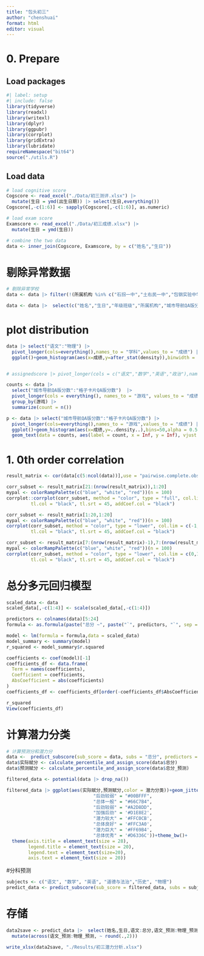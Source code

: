 ```yaml
---
title: "包头初三"
author: "chenshuai"
format: html
editor: visual
---
```


# 0. Prepare

## Load packages

```r
#| label: setup
#| include: false
library(tidyverse)
library(readxl)
library(writexl)
library(dplyr)
library(ggpubr)
library(corrplot)
library(gridExtra)
library(lubridate)
requireNamespace("bit64")
source("./utils.R")
```

## Load data

```r
# load cognitive score
Cogscore <- read_excel("./Data/初三测评.xlsx") |> 
  mutate(生日 = ymd(出生日期)) |> select(生日,everything())
Cogscore[,-c(1:6)] <- sapply(Cogscore[,-c(1:6)], as.numeric)

# load exam score
Examscore <- read_excel("./Data/初三成绩.xlsx") |> 
  mutate(生日 = ymd(生日)) 

# combine the two data
data <- inner_join(Cogscore, Examscore, by = c("姓名","生日")) 
```

# 剔除异常数据

```r
# 剔除异常学校
data <- data |> filter(!(所属机构 %in% c("石拐一中","土右民一中","包钢实验中学","包七中","包二十五中")))

data <- data |>  select(c("姓名","生日","年级班级","所属机构","城市导航QA版分数":"格子卡片QA版分数","语文":"总分")) 
```

# plot distribution

```r
data |> select("语文":"物理") |> 
  pivot_longer(cols=everything(),names_to = "学科",values_to = "成绩") |> 
  ggplot()+geom_histogram(aes(x=成绩,y=after_stat(density)),binwidth = 5,alpha = 0.5)+facet_wrap(~学科,scales = "free")+theme_minimal()


# assignedscore |> pivot_longer(cols = c("语文","数学","英语","政治"),names_to = "学科",values_to = "成绩") |> ggplot()+geom_histogram(aes(x=成绩,fill=学科),binwidth = 5,alpha = 0.5)+facet_wrap(~学科,scales = "free")

counts <- data |> 
  select("城市导航QA版分数":"格子卡片QA版分数")  |> 
  pivot_longer(cols = everything(), names_to = "游戏", values_to = "成绩") |> drop_na() |>
  group_by(游戏) |> 
  summarize(count = n())

p <- data |> select("城市导航QA版分数":"格子卡片QA版分数") |> 
  pivot_longer(cols=everything(),names_to = "游戏",values_to = "成绩") |> drop_na() |>
  ggplot()+geom_histogram(aes(x=成绩,y=..density..),bins=50,alpha = 0.5)+facet_wrap(~游戏,scales = "free")+
  geom_text(data = counts, aes(label = count, x = Inf, y = Inf), vjust = 1.5, hjust = 1.1, color = "black")+theme_minimal()


```

# 1. 0th order correlation

```r
result_matrix <- cor(data[c(5:ncol(data))],use = "pairwise.complete.obs")
```

```r
corr_subset <- result_matrix[21:(nrow(result_matrix)),1:20]
mypal <- colorRampPalette(c("blue", "white", "red"))(n = 100)
corrplot::corrplot(corr_subset, method = "color", type = "full", col.lim = c(-.5,.5),col = mypal,
         tl.col = "black", tl.srt = 45, addCoef.col = "black")
```

```r
corr_subset <- result_matrix[1:20,1:20]
mypal <- colorRampPalette(c("blue", "white", "red"))(n = 100)
corrplot(corr_subset, method = "color", type = "lower", col.lim = c(-1,1),col = mypal,
         tl.col = "black", tl.srt = 45, addCoef.col = "black")
```

```r
corr_subset <- result_matrix[7:(nrow(result_matrix)-1),7:(nrow(result_matrix)-1)]
mypal <- colorRampPalette(c("blue", "white", "red"))(n = 100)
corrplot(corr_subset, method = "color", type = "lower", col.lim = c(0,1),col = mypal,
         tl.col = "black", tl.srt = 45, addCoef.col = "black")
```

# 总分多元回归模型

```r
scaled_data <- data
scaled_data[,-c(1:4)] <- scale(scaled_data[,-c(1:4)])

predictors <- colnames(data)[5:24]
formula <- as.formula(paste("总分 ~", paste("`", predictors, "`", sep = "", collapse = " + ")))

model <- lm(formula = formula,data = scaled_data)
model_summary <- summary(model)
r_squared <- model_summary$r.squared

coefficients <- coef(model)[-1]
coefficients_df <- data.frame(
  Term = names(coefficients),
  Coefficient = coefficients,
  AbsCoefficient = abs(coefficients)
)
coefficients_df <- coefficients_df[order(-coefficients_df$AbsCoefficient), ]

r_squared
View(coefficients_df)
```


# 计算潜力分类

```r
# 计算预测分和潜力分
data <-  predict_subscore(sub_score = data, subs = "总分", predictors = predictors)
data$实际赋分 <- calculate_percentile_and_assign_score(data$总分)
data$预测赋分 <- calculate_percentile_and_assign_score(data$总分_预测)

filtered_data <- potential(data |> drop_na())

filtered_data |> ggplot(aes(实际赋分,预测赋分,color = 潜力分类))+geom_jitter(size=2,alpha=.5,width=1,height =1)+geom_abline(intercept = 0,slope = 1)+scale_color_manual(values = c("亟待提升" = "#008080",                                                                                                                                      "后劲不足" = "#6699CC",
                                "后劲较弱" = "#00BFFF",
                                "总体一般" = "#66C7B4", 
                                "后劲较弱" = "#A2D8DD",
                                "加强后劲" = '#D1E8E2',
                                "潜力较大" = '#FFC0CB',
                                "总体良好" = '#FFC3A0',
                                "潜力巨大" = '#FF69B4',
                                "总体优秀" = '#D6336C'))+theme_bw()+
  theme(axis.title = element_text(size = 28),
        legend.title = element_text(size = 20),
        legend.text = element_text(size=20),
        axis.text = element_text(size = 20))
```

#分科预测

```r
subjects <- c("语文", "数学", "英语", "道德与法治","历史", "物理")
predict_data <- predict_subscore(sub_score = filtered_data, subs = subjects, predictors = predictors)

```

# 存储

```r
data2save <- predict_data |>  select(姓名,生日,语文:总分,语文_预测:物理_预测,总分_预测,潜力分类) |>
  mutate(across(语文_预测:物理_预测, ~ round(.,2))) 

write_xlsx(data2save, "./Results/初三潜力分析.xlsx")


```

